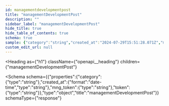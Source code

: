 ```yaml
---
id: managementdevelopmentpost
title: "managementDevelopmentPost"
description: ""
sidebar_label: "managementDevelopmentPost"
hide_title: true
hide_table_of_contents: true
schema: true
sample: {"category":"string","created_at":"2024-07-29T15:51:28.071Z","mng_token":"string","token":"string"}
custom_edit_url: null
---
```



<Heading
  as={"h1"}
  className={"openapi__heading"}
  children={"managementDevelopmentPost"}
>
</Heading>





<Schema
  schema={{"properties":{"category":{"type":"string"},"created_at":{"format":"date-time","type":"string"},"mng_token":{"type":"string"},"token":{"type":"string"}},"type":"object","title":"managementDevelopmentPost"}}
  schemaType={"response"}
>
  
</Schema>
            